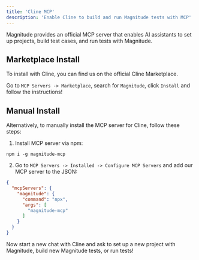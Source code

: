 ```yaml
---
title: 'Cline MCP'
description: 'Enable Cline to build and run Magnitude tests with MCP'
---
```


Magnitude provides an official MCP server that enables AI assistants to set up projects, build test cases, and run tests with Magnitude.

## Marketplace Install

To install with Cline, you can find us on the official Cline Marketplace.

Go to `MCP Servers -> Marketplace`, search for `Magnitude`, click `Install` and follow the instructions!


## Manual Install

Alternatively, to manually install the MCP server for Cline, follow these steps:

1. Install MCP server via npm:
```
npm i -g magnitude-mcp
```

2. Go to `MCP Servers -> Installed -> Configure MCP Servers` and add our MCP server to the JSON:
```json
{
  "mcpServers": {
    "magnitude": {
      "command": "npx",
      "args": [
        "magnitude-mcp"
      ]
    }
  }
}
```

Now start a new chat with Cline and ask to set up a new project with Magnitude, build new Magnitude tests, or run tests!